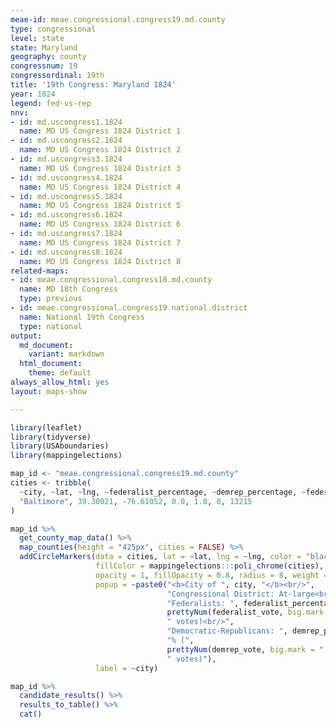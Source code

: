 ```yaml
---
meae-id: meae.congressional.congress19.md.county
type: congressional
level: state
state: Maryland
geography: county
congressnum: 19
congressordinal: 19th
title: '19th Congress: Maryland 1824'
year: 1824
legend: fed-vs-rep
nnv:
- id: md.uscongress1.1824
  name: MD US Congress 1824 District 1
- id: md.uscongress2.1824
  name: MD US Congress 1824 District 2
- id: md.uscongress3.1824
  name: MD US Congress 1824 District 3
- id: md.uscongress4.1824
  name: MD US Congress 1824 District 4
- id: md.uscongress5.1824
  name: MD US Congress 1824 District 5
- id: md.uscongress6.1824
  name: MD US Congress 1824 District 6
- id: md.uscongress7.1824
  name: MD US Congress 1824 District 7
- id: md.uscongress8.1824
  name: MD US Congress 1824 District 8
related-maps:
- id: meae.congressional.congress18.md.county
  name: MD 18th Congress
  type: previous
- id: meae.congressional.congress19.national.district
  name: National 19th Congress
  type: national
output:
  md_document:
    variant: markdown
  html_document:
    theme: default
always_allow_html: yes
layout: maps-show

---
```


```r
library(leaflet)
library(tidyverse)
library(USAboundaries)
library(mappingelections)

map_id <- "meae.congressional.congress19.md.county"
cities <- tribble(
  ~city, ~lat, ~lng, ~federalist_percentage, ~demrep_percentage, ~federalist_vote, ~demrep_vote, 
  "Baltimore", 39.30021, -76.61052, 0.0, 1.0, 0, 13215
)
```

<div class="map">

```r
map_id %>%
  get_county_map_data() %>%
  map_counties(height = "425px", cities = FALSE) %>% 
  addCircleMarkers(data = cities, lat = ~lat, lng = ~lng, color = "black",
                   fillColor = mappingelections:::poli_chrome(cities),
                   opacity = 1, fillOpacity = 0.8, radius = 8, weight = 3,
                   popup = ~paste0("<b>City of ", city, "</b><br/>",
                                   "Congressional District: At-large<br/>",
                                   "Federalists: ", federalist_percentage * 100, "% (", 
                                   prettyNum(federalist_vote, big.mark = ","), 
                                   " votes)<br/>",
                                   "Democratic-Republicans: ", demrep_percentage * 100,
                                   "% (", 
                                   prettyNum(demrep_vote, big.mark = ","),
                                   " votes)"),
                   label = ~city) 
```

</div>

<div class="results-table">

```r
map_id %>%
  candidate_results() %>%
  results_to_table() %>%
  cat()
```

</div>
